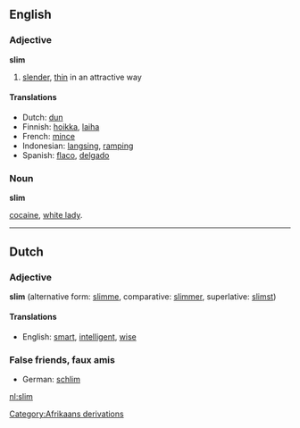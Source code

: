 ==English==
=== Adjective ===
'''slim'''

# [[slender]], [[thin]] in an attractive way

==== Translations ====
*Dutch: [[dun]]
*Finnish: [[hoikka]], [[laiha]]
*French: [[mince]]
*Indonesian: [[langsing]], [[ramping]]
*Spanish: [[flaco]], [[delgado]]

=== Noun ===
'''slim'''

[[cocaine]], [[white lady]].

----
==Dutch==
=== Adjective ===
'''slim''' (alternative form: [[slimme]], comparative: [[slimmer]], superlative: [[slimst]])

==== Translations ====
*English: [[smart]], [[intelligent]], [[wise]]

===False friends, faux amis===
*German: [[schlim]]
[[Category:Afrikaans derivations]]

[[nl:slim]]